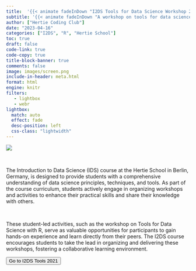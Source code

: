 ```yaml
---
title:  '{{< animate fadeInDown "I2DS Tools for Data Science Workshop 2021"delay=.6s >}}'
subtitle: '{{< animate fadeInDown "A workshop on tools for data science with R. Run by students of the course Introduction to Data Science (IDS) at the Hertie School, Berlin, Germany."delay=.6s >}}'
author: ["Hertie Coding Club"]
date: "2023-04-16"
categories: ["I2DS", "R", "Hertie School"]
toc: true
draft: false
code-link: true
code-copy: true
title-block-banner: true
comments: false
image: images/screen.png
include-in-header: meta.html 
format: html
engine: knitr
filters:
   - lightbox
   - webr
lightbox: 
  match: auto
  effect: fade
  desc-position: left
  css-class: "lightwidth"
---
```




![](images/screen.png)

 


The Introduction to Data Science (IDS) course at the Hertie School in Berlin, Germany, is designed to provide students with a comprehensive understanding of data science principles, techniques, and tools. As part of the course curriculum, students actively engage in organizing workshops and activities to enhance their practical skills and share their knowledge with others.

 

These student-led activities, such as the workshop on Tools for Data Science with R, serve as valuable opportunities for participants to gain hands-on experience and learn directly from their peers. The I2DS course encourages students to take the lead in organizing and delivering these workshops, fostering a collaborative learning environment.




<div>
  <form action="https://intro-to-data-science-21-workshop.github.io">
    <button class="button_i2ds" type="submit">
       <i class="fa-solid fa-screwdriver-wrench fa-2x"></i></i> Go to I2DS Tools 2021
    </button>
  </form>
</div>

